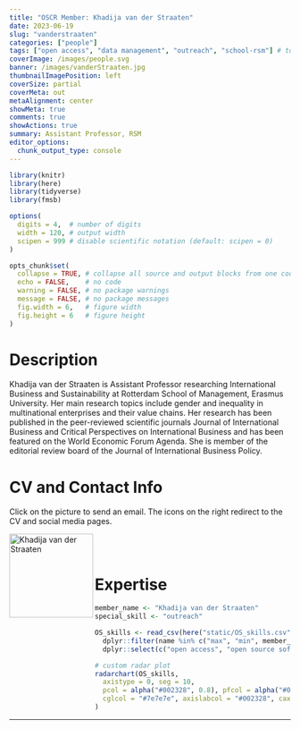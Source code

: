 ```yaml
---
title: "OSCR Member: Khadija van der Straaten"
date: 2023-06-19
slug: "vanderstraaten"
categories: ["people"]
tags: ["open access", "data management", "outreach", "school-rsm"] # top 3 categories + unique + school
coverImage: /images/people.svg
banner: /images/vanderStraaten.jpg
thumbnailImagePosition: left
coverSize: partial
coverMeta: out
metaAlignment: center
showMeta: true
comments: true
showActions: true
summary: Assistant Professor, RSM
editor_options: 
  chunk_output_type: console
---
```


```r

library(knitr)
library(here)
library(tidyverse)
library(fmsb)

options(
  digits = 4,  # number of digits
  width = 120, # output width
  scipen = 999 # disable scientific notation (default: scipen = 0)
)

opts_chunk$set(
  collapse = TRUE, # collapse all source and output blocks from one code chunk into a single block
  echo = FALSE,    # no code
  warning = FALSE, # no package warnings
  message = FALSE, # no package messages
  fig.width = 6,   # figure width
  fig.height = 6   # figure height
)

```

# Description

Khadija van der Straaten is Assistant Professor researching International Business and Sustainability at Rotterdam School of Management, Erasmus University. Her main research topics include gender and inequality in multinational enterprises and their value chains. Her research has been published in the peer-reviewed scientific journals Journal of International Business and Critical Perspectives on International Business and has been featured on the World Economic Forum Agenda. She is member of the editorial review board of the Journal of International Business Policy.

# CV and Contact Info

Click on the picture to send an email. The icons on the right redirect to the CV and social media pages.

<!-- EMAIL -->
<p>
  <a href="mailto:vanderstraaten@rsm.nl">
  <img border="0" alt="Khadija van der Straaten" src="/images/vanderStraaten.jpg" width="150" height="150" align="left">
  </a>
</p>

<!-- CV -->
<p align="center">
  <a href="https://www.rsm.nl/people/khadija-van-der-straaten/" class="fa fa-file fa-2x" style="color:#00B969;">
  </a>
</p>

<!-- ORCID -->
<p align="center">
  <a href="https://orcid.org/0000-0001-5456-7414" class="ai ai-orcid fa-2x" style="color:#000000;">
  </a>
</p>

<BR><BR>

# Expertise

```r

member_name <- "Khadija van der Straaten"
special_skill <- "outreach"

OS_skills <- read_csv(here("static/OS_skills.csv")) %>%
  dplyr::filter(name %in% c("max", "min", member_name)) %>%
  dplyr::select(c("open access", "open source software", all_of(special_skill), "data management", "preregistration", "data sharing", "reproducible analysis"))

# custom radar plot
radarchart(OS_skills,
  axistype = 0, seg = 10,
  pcol = alpha("#002328", 0.8), pfcol = alpha("#00B969", 0.6), plwd = 4, centerzero = TRUE, # polygon
  cglcol = "#7e7e7e", axislabcol = "#002328", caxislabels = seq(0, 10, 2), cglwd = 0.8 # grid
)

```

***


